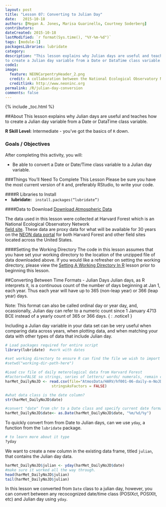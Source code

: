 ```yaml
---
layout: post
title: "Lesson 07: Converting to Julian Day"
date:   2015-10-18
authors: [Megan A. Jones, Marisa Guarinello, Courtney Soderberg]
contributors: 
dateCreated: 2015-10-18
lastModified: `r format(Sys.time(), "%Y-%m-%d")`
tags: [module-1]
packagesLibraries: lubridate
category: 
description: "This lesson explains why Julian days are useful and teaches how
to create a Julian day variable from a Date or DataTime class variable."
code1:
image:
  feature: NEONCarpentryHeader_2.png
  credit: A collaboration between the National Ecological Observatory Network (NEON) and Data Carpentry
  creditlink: http://www.neoninc.org
permalink: /R/julian-day-conversion
comments: false
---
```


{% include _toc.html %}

##About
This lesson explains why Julian days are useful and teaches how to create a
Julian day variable from a Date or DataTime class variable.

**R Skill Level:** Intermediate - you've got the basics of `R` down.

<div id="objectives" markdown="1">

### Goals / Objectives
After completing this activity, you will:

 * Be able to convert a Date or Date/Time class variable to a Julian day variable.

###Things You'll Need To Complete This Lesson
Please be sure you have the most current version of `R` and, preferably
RStudio, to write your code.

####R Libraries to Install
<li><strong>lubridate:</strong> <code> install.packages("lubridate")</code></li>

####Data to Download
<a href="http://files.figshare.com/2437700/AtmosData.zip" class="btn btn-success">
Download Atmospheric Data</a>

The data used in this lesson were collected at Harvard Forest which is
an National Ecological Observatory Network  
<a href="http://www.neoninc.org/science-design/field-sites/harvard-forest" target="_blank"> field site</a>. 
These data are proxy data for what will be available for 30 years
on the [NEON data portal](http://data.neoninc.org/ "NEON data")
for both Harvard Forest and other field sites located across the United States.

####Setting the Working Directory
The code in this lesson assumes that you have set your working directory to the
location of the unzipped file of data downloaded above.  If you would like a
refresher on setting the working directory, please view the [Setting A Working Directory In R]({{site.baseurl}/R/Set-Working-Directory/ "R Working Directory Lesson") 
lesson prior to beginning this lesson.

</div>

##Converting Between Time Formats - Julian Days
Julian days, as R interprets it, is a continuous count of the number of days 
beginning at Jan 1, each year. Thus each year will have up to 365 (non-leap year)
or 366 (leap year) days. 

Note: This format can also be called ordinal day or year day, and, ocassionally,
Julian day can refer to a numeric count since 1 January 4713 BCE instead of a
yearly count of 365 or 366 days.
{ : .notice1 }

Including a Julian day variable in your data set can be very useful when
comparing data across years, when plotting data, and when matching your data
with other types of data that include Julian day.  

```r

# Load packages required for entire script
library(lubridate)  #work with dates

#set working directory to ensure R can find the file we wish to import
#setwd("working-dir-path-here")

#Load csv file of daily meterological data from Harvard Forest
#Factors=FALSE so strings, series of letters/ words/ numerals, remain characters
harMet_DailyNoJD <- read.csv(file="AtmosData/HARV/hf001-06-daily-m-NoJD.csv",
                     stringsAsFactors = FALSE)

#what data class is the date column? 
str(harMet_DailyNoJD$date)

#convert "date" from chr to a Date class and specify current date format
harMet_DailyNoJD$date<- as.Date(harMet_DailyNoJD$date, "%m/%d/%y")
```

To quickly convert from from Date to Julian days, can we use `yday`, a 
function from the `lubridate` package. 

```r
# to learn more about it type
?yday
```

We want to create a new column in the existing data frame, titled `julian`, that
contains the Julian day data.  

``` r
harMet_DailyNoJD$julian <- yday(harMet_DailyNoJD$date)  
#make sure it worked all the way through. 
head(harMet_DailyNoJD$julian) 
tail(harMet_DailyNoJD$julian)

```

In this lesson we converted from `Date` class to a julian day, however, you can
convert between any recocognized date/time class (POSIXct, POSIXlt, etc) and
Julian day using `yday`.  


